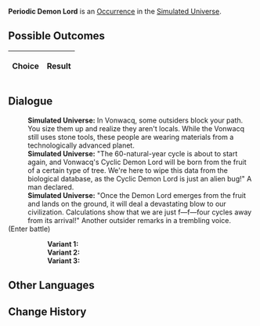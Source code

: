 {{Simulated Universe Event Infobox
|title         = Periodic Demon Lord
|image         = Random Event Battle.png
|type          =
|domains_su    = Occurrence
|domains_ext   = Occurrence
|domains_swarm = 
|domains_gng   = 
|requirements  =
|prev          = 
|next          = 
|indexRewards  =
|characters    = 
}}
'''Periodic Demon Lord''' is an [[Simulated Universe/Occurrence|Occurrence]] in the [[Simulated Universe]].

==Possible Outcomes==
{| class="article-table"
!Choice
!Result

|}

<!--
==Gameplay Notes==

-->
==Dialogue==
{{Dialogue Start}}
:'''Simulated Universe:''' In Vonwacq, some outsiders block your path. You size them up and realize they aren't locals. While the Vonwacq still uses stone tools, these people are wearing materials from a technologically advanced planet.
:'''Simulated Universe:''' "The 60-natural-year cycle is about to start again, and Vonwacq's Cyclic Demon Lord will be born from the fruit of a certain type of tree. We're here to wipe this data from the biological database, as the Cyclic Demon Lord is just an alien bug!" A man declared.
:'''Simulated Universe:''' "Once the Demon Lord emerges from the fruit and lands on the ground, it will deal a devastating blow to our civilization. Calculations show that we are just f&mdash;f&mdash;four cycles away from its arrival!" Another outsider remarks in a trembling voice.
;(Enter battle)
::'''Variant 1:''' {{Enemy List|Aurumaton Gatekeeper*1/ATK +%, DEF +%, HP +%, SPD +%, Toughness +%}}
::'''Variant 2:''' {{Enemy List|Silvermane Lieutenant*1/ATK +%, DEF +%, HP +%, SPD +%, Toughness +%}}
::'''Variant 3:''' {{Enemy List|Incineration Shadewalker*2/ATK +%, DEF +%, HP +%, SPD +%, Toughness +%;Searing Prowler*1/ATK +%, DEF +%, HP +%, SPD +%, Toughness +%}}
{{Dialogue End}}

==Other Languages==
{{Other Languages
|en   = Periodic Demon Lord
|zhs  = 周期性大魔王
|zht  = 週期性大魔王
|ja   = {{Rubi|周期性大魔王|しゅうきせいだいまおう}}
|ko   = 주기성 대마왕
|es   = Rey Demonio Cíclico
|fr   = Seigneur démon périodique
|ru   = Циклический повелитель демонов
|th   = ราชาปีศาจแห่งช่วงเวลา
|vi   = Quỷ Vương Có Tính Chu Kỳ
|de   = Zyklischer Dämonenkönig
|id   = Raja Iblis Periodik
|pt   = Lorde Demônio Cíclico
}}

==Change History==
{{Change History|1.0}}
